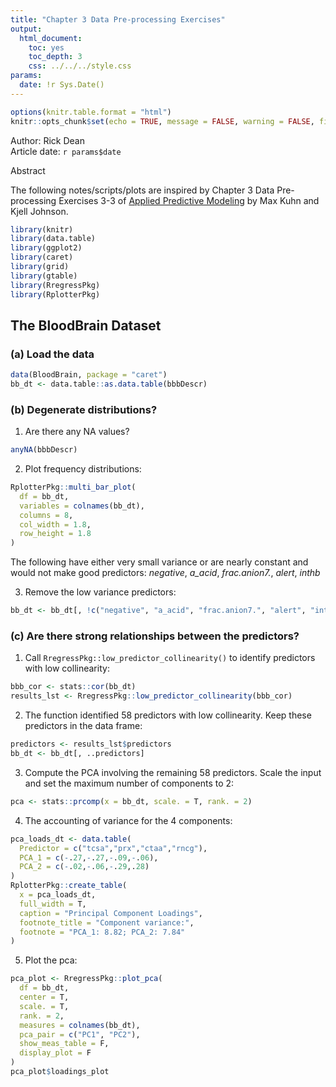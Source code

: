 ```yaml
---
title: "Chapter 3 Data Pre-processing Exercises"
output: 
  html_document:
    toc: yes
    toc_depth: 3
    css: ../../../style.css
params:
  date: !r Sys.Date()        
---
```


```r
options(knitr.table.format = "html")
knitr::opts_chunk$set(echo = TRUE, message = FALSE, warning = FALSE, fig.width = 12, fig.height = 8)
```

<div>Author: Rick Dean</div>
<div>Article date: `r params$date`</div>

<div class="abstract">
  <p class="abstract">Abstract</p>
The following notes/scripts/plots are inspired by Chapter 3 Data Pre-processing Exercises 3-3 of [Applied Predictive Modeling](http://appliedpredictivemodeling.com/) by Max Kuhn and Kjell Johnson.
</div>

```r
library(knitr)
library(data.table)
library(ggplot2)
library(caret)
library(grid)
library(gtable)
library(RregressPkg)
library(RplotterPkg)
```

## The BloodBrain Dataset

### (a) Load the data

```r
data(BloodBrain, package = "caret")
bb_dt <- data.table::as.data.table(bbbDescr)
```

### (b) Degenerate distributions?

1. Are there any NA values?
```r
anyNA(bbbDescr)
```

2. Plot frequency distributions:
```r
RplotterPkg::multi_bar_plot(
  df = bb_dt,
  variables = colnames(bb_dt),
  columns = 8,
  col_width = 1.8,
  row_height = 1.8
)
```
The following have either very small variance or are nearly constant and would not make good predictors:
*negative*, *a_acid*, *frac.anion7.*, *alert*, *inthb*

3. Remove the low variance predictors:
```r
bb_dt <- bb_dt[, !c("negative", "a_acid", "frac.anion7.", "alert", "inthb")]
```

### (c) Are there strong relationships between the predictors?

1. Call `RregressPkg::low_predictor_collinearity()` to identify predictors with low collinearity:
```r
bbb_cor <- stats::cor(bb_dt)
results_lst <- RregressPkg::low_predictor_collinearity(bbb_cor)
```

2. The function identified 58 predictors with low collinearity. Keep these predictors in the data frame:
```r
predictors <- results_lst$predictors
bb_dt <- bb_dt[, ..predictors]
```

3. Compute the PCA involving the remaining 58 predictors. Scale the input and set the maximum number of components to 2:
```r
pca <- stats::prcomp(x = bb_dt, scale. = T, rank. = 2)
```

4. The accounting of variance for the 4 components:
```r
pca_loads_dt <- data.table(
  Predictor = c("tcsa","prx","ctaa","rncg"),
  PCA_1 = c(-.27,-.27,-.09,-.06),
  PCA_2 = c(-.02,-.06,-.29,.28)
)
RplotterPkg::create_table(
  x = pca_loads_dt,
  full_width = T,
  caption = "Principal Component Loadings",
  footnote_title = "Component variance:",
  footnote = "PCA_1: 8.82; PCA_2: 7.84"
)
```

5. Plot the pca:
```r
pca_plot <- RregressPkg::plot_pca(
  df = bb_dt,
  center = T,
  scale. = T,
  rank. = 2,
  measures = colnames(bb_dt),
  pca_pair = c("PC1", "PC2"),
  show_meas_table = F,
  display_plot = F
)
pca_plot$loadings_plot
```

